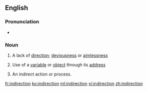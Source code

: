 ==English==

===Pronunciation===
* {{IPA|/ˈɪndəˈɹɛkʃən/|/ˈɪndɪˈɹɛkʃən/|/ˈɪndaɪˈɹɛkʃən/|lang=en}}

===Noun===
{{wikipedia}}
{{en-noun}}

# A lack of [[direction]]; [[deviousness]] or [[aimlessness]]
# {{context|computing|lang=en}} Use of a [[variable]] or [[object]] through its [[address]]
# An indirect action or process.

[[fr:indirection]]
[[ko:indirection]]
[[ml:indirection]]
[[vi:indirection]]
[[zh:indirection]]